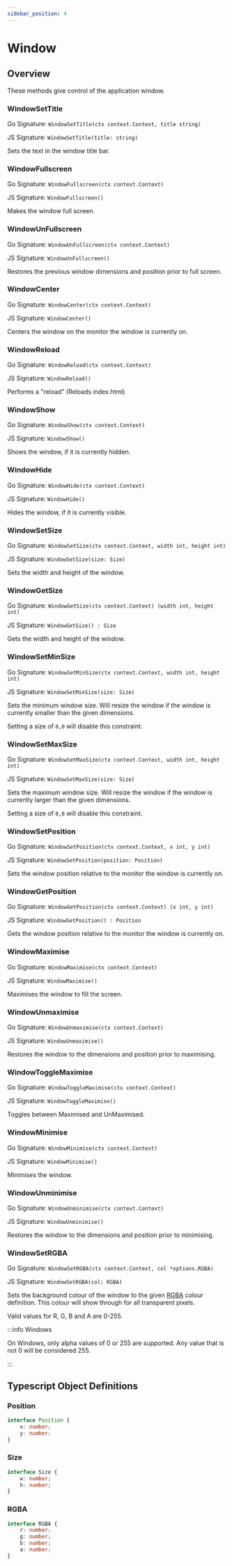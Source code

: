 ```yaml
---
sidebar_position: 4
---
```


# Window

## Overview

These methods give control of the application window.

### WindowSetTitle
Go Signature: `WindowSetTitle(ctx context.Context, title string)`

JS Signature: `WindowSetTitle(title: string)`

Sets the text in the window title bar.

### WindowFullscreen
Go Signature: `WindowFullscreen(ctx context.Context)`

JS Signature: `WindowFullscreen()`

Makes the window full screen.

### WindowUnFullscreen
Go Signature: `WindowUnFullscreen(ctx context.Context)`

JS Signature: `WindowUnFullscreen()`

Restores the previous window dimensions and position prior to full screen.

### WindowCenter
Go Signature: `WindowCenter(ctx context.Context)`

JS Signature: `WindowCenter()`

Centers the window on the monitor the window is currently on.

### WindowReload
Go Signature: `WindowReload(ctx context.Context)`

JS Signature: `WindowReload()`

Performs a "reload" (Reloads index.html)

### WindowShow
Go Signature: `WindowShow(ctx context.Context)`

JS Signature: `WindowShow()`

Shows the window, if it is currently hidden.

### WindowHide
Go Signature: `WindowHide(ctx context.Context)`

JS Signature: `WindowHide()`

Hides the window, if it is currently visible.

### WindowSetSize
Go Signature: `WindowSetSize(ctx context.Context, width int, height int)`

JS Signature: `WindowSetSize(size: Size)`

Sets the width and height of the window.

### WindowGetSize
Go Signature: `WindowGetSize(ctx context.Context) (width int, height int)`

JS Signature: `WindowGetSize() : Size`

Gets the width and height of the window.

### WindowSetMinSize
Go Signature: `WindowSetMinSize(ctx context.Context, width int, height int)`

JS Signature: `WindowSetMinSize(size: Size)`

Sets the minimum window size.
Will resize the window if the window is currently smaller than the given dimensions.

Setting a size of `0,0` will disable this constraint.

### WindowSetMaxSize
Go Signature: `WindowSetMaxSize(ctx context.Context, width int, height int)`

JS Signature: `WindowSetMaxSize(size: Size)`

Sets the maximum window size.
Will resize the window if the window is currently larger than the given dimensions.

Setting a size of `0,0` will disable this constraint.

### WindowSetPosition
Go Signature: `WindowSetPosition(ctx context.Context, x int, y int)`

JS Signature: `WindowSetPosition(position: Position)`

Sets the window position relative to the monitor the window is currently on.

### WindowGetPosition
Go Signature: `WindowGetPosition(ctx context.Context) (x int, y int)`

JS Signature: `WindowGetPosition() : Position`

Gets the window position relative to the monitor the window is currently on.

### WindowMaximise
Go Signature: `WindowMaximise(ctx context.Context)`

JS Signature: `WindowMaximise()`

Maximises the window to fill the screen.

### WindowUnmaximise
Go Signature: `WindowUnmaximise(ctx context.Context)`

JS Signature: `WindowUnmaximise()`

Restores the window to the dimensions and position prior to maximising.

### WindowToggleMaximise
Go Signature: `WindowToggleMaximise(ctx context.Context)`

JS Signature: `WindowToggleMaximise()`

Toggles between Maximised and UnMaximised.

### WindowMinimise
Go Signature: `WindowMinimise(ctx context.Context)`

JS Signature: `WindowMinimise()`

Minimises the window.

### WindowUnminimise
Go Signature: `WindowUnminimise(ctx context.Context)`

JS Signature: `WindowUnminimise()`

Restores the window to the dimensions and position prior to minimising.

### WindowSetRGBA
Go Signature: `WindowSetRGBA(ctx context.Context, col *options.RGBA)`

JS Signature: `WindowSetRGBA(col: RGBA)`

Sets the background colour of the window to the given [RGBA](window#rgba) colour definition.
This colour will show through for all transparent pixels.

Valid values for R, G, B and A are 0-255.

:::info Windows

On Windows, only alpha values of 0 or 255 are supported.
Any value that is not 0 will be considered 255.

:::

## Typescript Object Definitions

### Position

```ts
interface Position {
    x: number;
    y: number;
}
```

### Size

```ts
interface Size {
    w: number;
    h: number;
}
```

### RGBA

```ts
interface RGBA {
    r: number;
    g: number;
    b: number;
    a: number;
}
```


